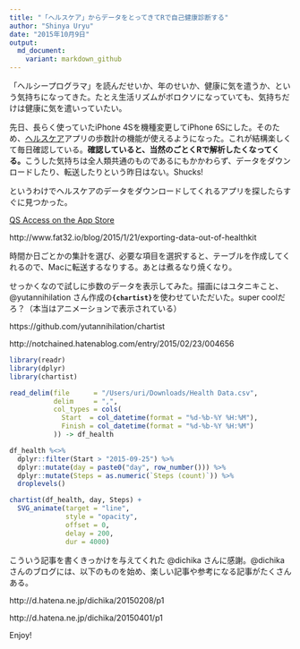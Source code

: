 ```yaml
---
title: "「ヘルスケア」からデータをとってきてRで自己健康診断する"
author: "Shinya Uryu"
date: "2015年10月9日"
output: 
  md_document:
    variant: markdown_github
---
```


「ヘルシープログラマ」を読んだせいか、年のせいか、健康に気を遣うか、という気持ちになってきた。たとえ生活リズムがボロクソになっていても、気持ちだけは健康に気を遣いっていたい。

先日、長らく使っていたiPhone 4Sを機種変更してiPhone 6Sにした。そのため、[ヘルスケア](http://www.apple.com/jp/ios/health/)アプリの歩数計の機能が使えるようになった。これが結構楽しくて毎日確認している。**確認していると、当然のごとくRで解析したくなってくる。**こうした気持ちは全人類共通のものであるにもかかわらず、データをダウンロードしたり、転送したりという昨日はない。Shucks!

というわけでヘルスケアのデータをダウンロードしてくれるアプリを探したらすぐに見つかった。

[QS Access on the App Store](https://itunes.apple.com/us/app/qs-access/id920297614?mt=8)

http://www.fat32.io/blog/2015/1/21/exporting-data-out-of-healthkit

時間か日ごとかの集計を選び、必要な項目を選択すると、テーブルを作成してくれるので、Macに転送するなりする。あとは煮るなり焼くなり。

せっかくなので試しに歩数のデータを表示してみた。描画にはユタニキこと、@yutannihilation さん作成の**`{chartist}`**を使わせていただいた。super coolだろ？（本当はアニメーションで表示されている）

https://github.com/yutannihilation/chartist

http://notchained.hatenablog.com/entry/2015/02/23/004656

```r
library(readr)
library(dplyr)
library(chartist)

read_delim(file      = "/Users/uri/Downloads/Health Data.csv",
           delim     = ",",
           col_types = cols(
             Start  = col_datetime(format = "%d-%b-%Y %H:%M"),
             Finish = col_datetime(format = "%d-%b-%Y %H:%M")
           )) -> df_health

df_health %<>% 
  dplyr::filter(Start > "2015-09-25") %>% 
  dplyr::mutate(day = paste0("day", row_number())) %>% 
  dplyr::mutate(Steps = as.numeric(`Steps (count)`)) %>% 
  droplevels()
```

```r
chartist(df_health, day, Steps) + 
  SVG_animate(target = "line", 
              style = "opacity", 
              offset = 0, 
              delay = 200, 
              dur = 4000)
```

こういう記事を書くきっかけを与えてくれた @dichika さんに感謝。@dichika さんのブログには、以下のものを始め、楽しい記事や参考になる記事がたくさんある。

http://d.hatena.ne.jp/dichika/20150208/p1

http://d.hatena.ne.jp/dichika/20150401/p1

Enjoy!
